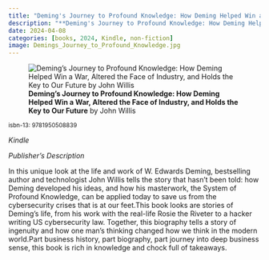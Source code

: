 ```yaml
---
title: "Deming's Journey to Profound Knowledge: How Deming Helped Win a War, Altered the Face of Industry, and Holds the Key to Our Future"
description: "**Deming's Journey to Profound Knowledge: How Deming Helped Win a War, Altered the Face of Industry, and Holds the Key to Our Future** by John Willis"
date: 2024-04-08
categories: [books, 2024, Kindle, non-fiction]
image: Demings_Journey_to_Profound_Knowledge.jpg
---
```

![**Deming's Journey to Profound Knowledge: How Deming Helped Win a War, Altered the Face of Industry, and Holds the Key to Our Future** by John Willis](Demings_Journey_to_Profound_Knowledge.jpg){fig-align="left"}

<sup>isbn-13: 9781950508839</sup>

*Kindle*

*Publisher's Description*

In this unique look at the life and work of W. Edwards Deming, bestselling
author and technologist John Willis tells the story that hasn't been told:
how Deming developed his ideas, and how his masterwork, the System of
Profound Knowledge, can be applied today to save us from the cybersecurity
crises that is at our feet.This book looks are stories of Deming's life,
from his work with the real-life Rosie the Riveter to a hacker writing US
cybersecurity law. Together, this biography tells a story of ingenuity and
how one man's thinking changed how we think in the modern world.Part
business history, part biography, part journey into deep business sense,
this book is rich in knowledge and chock full of takeaways.